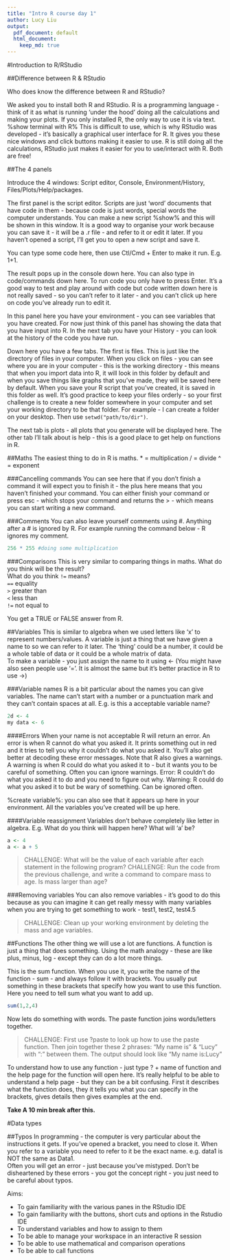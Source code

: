 ```yaml
---
title: "Intro R course day 1"
author: Lucy Liu
output:
  pdf_document: default
  html_document: 
    keep_md: true
---
```


#Introduction to R/RStudio 

##Difference between R & RStudio

Who does know the difference between R and RStudio? 

We asked you to install both R and RStudio. R is a programming language - think of it as what is running 'under the hood' doing all the calculations and making your plots. If you only installed R, the only way to use it is via text. %show terminal with R%
This is difficult to use, which is why RStudio was developed - it's basically a graphical user interface for R. It gives you these nice windows and click buttons making it easier to use. R is still doing all the calculations, RStudio just makes it easier for you to use/interact with R. Both are free!

##The 4 panels

Introduce the 4 windows: Script editor, Console, Environment/History, Files/Plots/Help/packages.

The first panel is the script editor. Scripts are just 'word' documents that have code in them - because code is just words, special words the computer understands. You can make a new script %show% and this will be shown in this window. It is a good way to organise your work because you can save it - it will be a .r file - and refer to it or edit it later. If you haven't opened a script, I'll get you to open a new script and save it.  

You can type some code here, then use Ctl/Cmd + Enter to make it run. E.g. 1+1.

The result pops up in the console down here. You can also type in code/commands down here. To run code you only have to press Enter. It's a good way to test and play around with code but code written down here is not really saved - so you can't refer to it later - and you can't click up here on code you've already run to edit it. 

In this panel here you have your environment - you can see variables that you have created. For now just think of this panel has showing the data that you have input into R. In the next tab you have your History - you can look at the history of the code you have run. 

Down here you have a few tabs. The first is files. This is just like the directory of files in your computer. When you click on files - you can see where you are in your computer - this is the working directory - this means that when you import data into R, it will look in this folder by default and when you save things like graphs that you've made, they will be saved here by default. When you save your R script that you've created, it is saved in this folder as well. It's good practice to keep your files orderly - so your first challenge is to create a new folder somewhere in your computer and set your working directory to be that folder. For example - I can create a folder on your desktop. Then use `setwd("path/to/dir")`. 

The next tab is plots - all plots that you generate will be displayed here. The other tab I'll talk about is help - this is a good place to get help on functions in R.

##Maths
The easiest thing to do in R is maths. 
* = multiplication
/ = divide
^ = exponent

###Cancelling commands
You can see here that if you don't finish a command it will expect you to finish it - the plus here means that you haven't finished your command. You can either finish your command or press esc - which stops your command and returns the > - which means you can start writing a new command.

###Comments
You can also leave yourself comments using #. Anything after a # is ignored by R. For example running the command below - R ignores my comment.

```r
256 * 255 #doing some multiplication
```

###Comparisons
This is very similar to comparing things in maths. 
What do you think will be the result?  
What do you think `!=` means?  
`==`  equality  
`>`   greater than  
`<`   less than  
`!=`  not equal to 

You get a TRUE or FALSE answer from R.

##Variables
This is similar to algebra when we used letters like 'x' to represent numbers/values. A variable is just a thing that we have given a name to so we can refer to it later. The 'thing' could be a number, it could be a whole table of data or it could be a whole matrix of data.  
To make a variable - you just assign the name to it using <- (You might have also seen people use '='. It is almost the same but it's better practice in R to use ->)

###Variable names
R is a bit particular about the names you can give variables. The name can't start with a number or a punctuation mark and they can't contain spaces at all. E.g. is this a acceptable variable name?
```r
2d <- 4
my data <- 6
```

####Errors
When your name is not acceptable R will return an error. An error is when R cannot do what you asked it. It prints something out in red and it tries to tell you why it couldn't do what you asked it. You'll also get better at decoding these error messages. 
Note that R also gives a warnings. A warning is when R could do what you asked it to - but it wants you to be careful of something. Often you can ignore warnings. 
Error: R couldn't do what you asked it to do and you need to figure out why.
Warning: R could do what you asked it to but be wary of something. Can be ignored often.

%create variable%: you can also see that it appears up here in your environment. All the variables you've created will be up here.

####Variable reassignment
Variables don't behave completely like letter in algebra. E.g. What do you think will happen here? What will 'a' be?
```r
a <- 4
a <- a + 5
```

>CHALLENGE: What will be the value of each variable after each statement in the following program?
>CHALLENGE: Run the code from the previous challenge, and write a command to compare mass to age. Is mass larger than age?

###Removing variables
You can also remove variables - it's good to do this because as you can imagine it can get really messy with many variables when you are trying to get something to work - test1, test2, test4.5

>CHALLENGE: Clean up your working environment by deleting the mass and age variables.

##Functions
The other thing we will use a lot are functions. A function is just a thing that does something. Using the math analogy - these are like plus, minus, log - except they can do a lot more things.

This is the sum function. When you use it, you write the name of the function - sum - and always follow it with brackets. You usually put something in these brackets that specify how you want to use this function. Here you need to tell sum what you want to add up.
```r
sum(1,2,4)
```
Now lets do something with words. The paste function joins words/letters together.

>CHALLENGE: First use ?paste to look up how to use the paste function. Then join together these 2 phrases: "My name is" & "Lucy" with ":" between them. The output should look like "My name is:Lucy"

To understand how to use any function - just type ? + name of function and the help page for the function will open here. It's really helpful to be able to understand a help page - but they can be a bit confusing. First it describes what the function does, they it tells you what you can specify in the brackets, gives details then gives examples at the end.

**Take A 10 min break after this.**

#Data types







##Typos
In programming - the computer is very particular about the instructions it gets. If you've opened a bracket, you need to close it. When you refer to a variable you need to refer to it be the exact name. e.g. data1 is NOT the same as Data1.  
Often you will get an error - just because you've mistyped. Don't be disheartened by these errors - you got the concept right - you just need to be careful about typos. 



Aims:

* To gain familiarity with the various panes in the RStudio IDE
* To gain familiarity with the buttons, short cuts and options in the Rstudio IDE
* To understand variables and how to assign to them
* To be able to manage your workspace in an interactive R session
* To be able to use mathematical and comparison operations
* To be able to call functions





